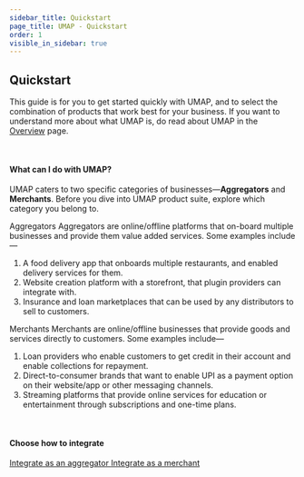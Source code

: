 ```yaml
---
sidebar_title: Quickstart
page_title: UMAP - Quickstart
order: 1
visible_in_sidebar: true
---
```


## Quickstart

This guide is for you to get started quickly with UMAP, and to select the combination of products that work best for your business. If you want to understand more about what UMAP is, do read about UMAP in the <a href="/payments/umap/overview" target="_self">Overview</a> page.

<br/>

#### What can I do with UMAP?

UMAP caters to two specific categories of businesses—**Aggregators** and **Merchants**. Before you dive into UMAP product suite, explore which category you belong to.

<Row>
    <Portion desktopSpan="half" tabletLandscapeSpan="half" tabletPortraitSpan="half">
        <Text as="h4">Aggregators</Text>
        <Text>Aggregators are online/offline platforms that on-board multiple businesses and provide them value added services. Some examples include—
            <ol>
                <li>
                    A food delivery app that onboards multiple restaurants, and enabled delivery services for them.
                </li>
                <li>
                    Website creation platform with a storefront, that plugin providers can integrate with.
                </li>
                <li>
                    Insurance and loan marketplaces that can be used by any distributors to sell to customers.
                </li>
            </ol>
        </Text>
    </Portion>
    <Portion desktopSpan="half" tabletLandscapeSpan="half" tabletPortraitSpan="half">
        <Text as="h4">Merchants</Text>
        <Text>Merchants are online/offline businesses that provide goods and services directly to customers. Some examples include—
            <ol>
                <li>
                    Loan providers who enable customers to get credit in their account and enable collections for repayment.
                </li>
                <li>
                    Direct-to-consumer brands that want to enable UPI as a payment option on their website/app or other messaging channels.
                </li>
                <li>
                    Streaming platforms that provide online services for education or entertainment through subscriptions and one-time plans.
                </li>
            </ol>
        </Text>
    </Portion>
</Row>

<br/>

#### Choose how to integrate
<Row>
    <Portion desktopSpan="half">
        <a href="/payments/umap/quickstart/aggregators" target="_self">
            <Card padding="small" shape="rounded">
                Integrate as an aggregator
            </Card>
        </a>
    </Portion>
    <Portion desktopSpan="half">
        <a href="/payments/umap/quickstart/merchants" target="_self">
            <Card padding="small" shape="rounded">
                Integrate as a merchant
            </Card>
        </a>
    </Portion>
</Row>

<WasPageHelpful />